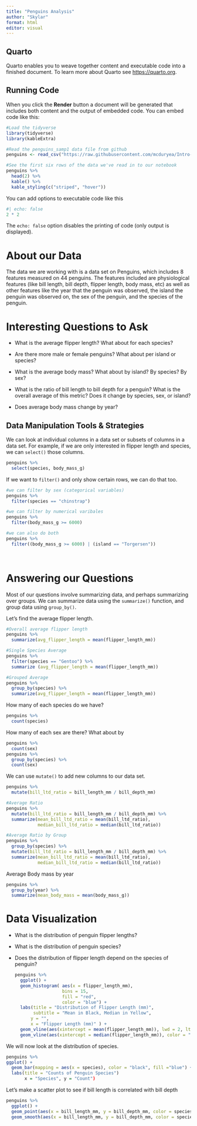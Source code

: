 ```yaml
---
title: "Penguins Analysis"
author: "Skylar"
format: html
editor: visual
---
```


## Quarto

Quarto enables you to weave together content and executable code into a finished document. To learn more about Quarto see <https://quarto.org>.

## Running Code

When you click the **Render** button a document will be generated that includes both content and the output of embedded code. You can embed code like this:

```r
#Load the tidyverse
library(tidyverse)
library(kableExtra)

#Read the penguins_samp1 data file from github
penguins <- read_csv("https://raw.githubusercontent.com/mcduryea/Intro-to-Bioinformatics/main/data/penguins_samp1.csv")

#See the first six rows of the data we've read in to our notebook
penguins %>%
  head(2) %>%
  kable() %>%
  kable_styling(c("striped", "hover"))

```

You can add options to executable code like this

```r
#| echo: false
2 * 2
```

The `echo: false` option disables the printing of code (only output is displayed).

# About our Data

The data we are working with is a data set on Penguins, which includes 8 features measured on 44 penguins. The features included are physiological features (like bill length, bill depth, flipper length, body mass, etc) as well as other features like the year that the penguin was observed, the island the penguin was observed on, the sex of the penguin, and the species of the penguin.

# Interesting Questions to Ask

-   What is the average flipper length? What about for each species?

-   Are there more male or female penguins? What about per island or species?

-   What is the average body mass? What about by island? By species? By sex?

-   What is the ratio of bill length to bill depth for a penguin? What is the overall average of this metric? Does it change by species, sex, or island?

-   Does average body mass change by year?

## Data Manipulation Tools & Strategies

We can look at individual columns in a data set or subsets of columns in a data set. For example, if we are only interested in flipper length and species, we can `select()` those columns.

```r
penguins %>%
  select(species, body_mass_g)
```

If we want to `filter()` and only show certain rows, we can do that too.

```r
#we can filter by sex (categorical variables)
penguins %>%
  filter(species == "chinstrap")

#we can filter by numerical varibales 
penguins %>%
  filter(body_mass_g >= 6000)

#we can also do both
penguins %>%
  filter((body_mass_g >= 6000) | (island == "Torgersen"))
  



```

# Answering our Questions

Most of our questions involve summarizing data, and perhaps summarizing over groups. We can summarize data using the `summarize()` function, and group data using `group_by()`.

Let's find the average flipper length.

```r
#Overall average flipper length
penguins %>%
  summarize(avg_flipper_length = mean(flipper_length_mm))

#Single Species Average
penguins %>%
  filter(species == "Gentoo") %>%
  summarize (avg_flipper_length = mean(flipper_length_mm))

#Grouped Average
penguins %>%
  group_by(species) %>%
  summarize(avg_flipper_length = mean(flipper_length_mm))


```

How many of each species do we have?

```r
penguins %>%
  count(species)
```

How many of each sex are there? What about by

```r
penguins %>%
  count(sex)
penguins %>%
  group_by(species) %>%
  count(sex)
```

We can use `mutate()` to add new columns to our data set.

```r
penguins %>%
  mutate(bill_ltd_ratio = bill_length_mm / bill_depth_mm)

#Average Ratio
penguins %>%
  mutate(bill_ltd_ratio = bill_length_mm / bill_depth_mm) %>%
  summarize(mean_bill_ltd_ratio = mean(bill_ltd_ratio),
            median_bill_ltd_ratio = median(bill_ltd_ratio))

#Average Ratio by Group
penguins %>%
  group_by(species) %>%
  mutate(bill_ltd_ratio = bill_length_mm / bill_depth_mm) %>%
  summarize(mean_bill_ltd_ratio = mean(bill_ltd_ratio),
            median_bill_ltd_ratio = median(bill_ltd_ratio))

```

Average Body mass by year

```r
penguins %>%
  group_by(year) %>%
  summarize(mean_body_mass = mean(body_mass_g))
```

# Data Visualization

-   What is the distribution of penguin flipper lengths?

-   What is the distribution of penguin species?

-   Does the distribution of flipper length depend on the species of penguin?

    ```r
    penguins %>%
      ggplot() + 
      geom_histogram( aes(x = flipper_length_mm), 
                      bins = 15, 
                      fill = "red",
                      color = "blue") +
      labs(title = "Distribution of Flipper Length (mm)", 
           subtitle = "Mean in Black, Median in Yellow",
          y = "",
          x = "Flipper Length (mm)" ) +
      geom_vline(aes(xintercept = mean(flipper_length_mm)), lwd = 2, lty = "dashed" ) +
      geom_vline(aes(xintercept = median(flipper_length_mm)), color = "yellow", lwd = 2, lty = "dotted")


    ```

We will now look at the distribution of species.

```r
penguins %>%
ggplot() + 
  geom_bar(mapping = aes(x = species), color = "black", fill ="blue") + 
  labs(title = "Counts of Penguin Species")
       x = "Species", y = "Count")
```

Let's make a scatter plot to see if bill length is correlated with bill depth

```r
penguins %>%
  ggplot() +
  geom_point(aes(x = bill_length_mm, y = bill_depth_mm, color = species)) +
  geom_smooth(aes(x = bill_length_mm, y = bill_depth_mm, color = species), method = "lm")


```
